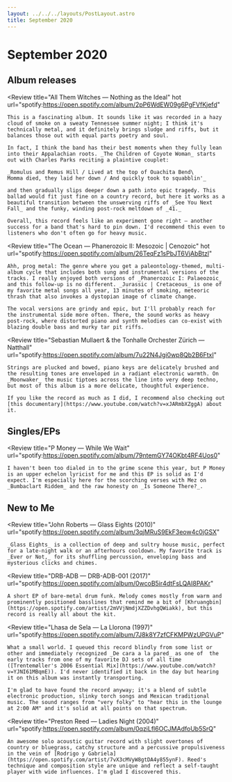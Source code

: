 ```yaml
---
layout: ../../../layouts/PostLayout.astro
title: September 2020
---
```



# September 2020

## Album releases

<Review
	title="All Them Witches — Nothing as the Ideal"
	hot
	url="spotify:https://open.spotify.com/album/2pP6WdEW09g6PgFVfKjefd"
>
	This is a fascinating album. It sounds like it was recorded in a hazy cloud of smoke on a sweaty Tennessee summer night; I think it's technically metal, and it definitely brings sludge and riffs, but it balances those out with equal parts poetry and soul.

	In fact, I think the band has their best moments when they fully lean into their Appalachian roots. _The Children of Coyote Woman_ starts out with Charles Parks reciting a plaintive couplet:

	_Romulus and Remus Hill / Lived at the top of Ouachita Bend\
	Momma died, they laid her down / And quickly took to squabblin'_

	and then gradually slips deeper down a path into epic tragedy. This ballad would fit just fine on a country record, but here it works as a beautiful transition between the unswerving riffs of _See You Next Fall_ and the funky, winding post-rock meltdown of _41._

	Overall, this record feels like an experiment gone right — another success for a band that's hard to pin down. I'd recommend this even to listeners who don't often go for heavy music.
</Review>

<Review
	title="The Ocean — Phanerozoic II: Mesozoic | Cenozoic"
	hot
	url="spotify:https://open.spotify.com/album/26TeqFz1sPbJT6VjAbBtzl"
>
	Ahh, prog metal: The genre where you get a paleontology-themed, multi-album cycle that includes both sung and instrumental versions of the tracks. I really enjoyed both versions of _Phanerozoic I: Palaeozoic_ and this follow-up is no different. _Jurassic | Cretaceous_ is one of my favorite metal songs all year, 13 minutes of smoking, meteoric thrash that also invokes a dystopian image of climate change.

	The vocal versions are grindy and epic, but I'll probably reach for the instrumental side more often. There, the sound works as heavy post-rock, where distorted piano and synth melodies can co-exist with blazing double bass and murky tar pit riffs.
</Review>

<Review
	title="Sebastian Mullaert & the Tonhalle Orchester Zürich — Natthall"
	url="spotify:https://open.spotify.com/album/7u22N4Jgi0wp8Qb2B6FtxI"
>
	Strings are plucked and bowed, piano keys are delicately brushed and the resulting tones are enveloped in a radiant electronic warmth. On _Moonwaker_ the music tiptoes across the line into very deep techno, but most of this album is a more delicate, thoughtful experience.

	If you like the record as much as I did, I recommend also checking out [this documentary](https://www.youtube.com/watch?v=xJARmbXZggA) about it.
</Review>


## Singles/EPs

<Review
	title="P Money — While We Wait"
	url="spotify:https://open.spotify.com/album/79ntemGY74OKbt4RF4Uos0"
>
	I haven't been too dialed in to the grime scene this year, but P Money is an upper echelon lyricist for me and this EP is solid as I'd expect. I'm especially here for the scorching verses with Mez on _Bumbaclart Riddem_ and the raw honesty on _Is Someone There?_.
</Review>


## New to Me

<Review
	title="John Roberts — Glass Eights (2010)"
	url="spotify:https://open.spotify.com/album/3qjMRuS9EkF3eow4c0jGSX"
>
	_Glass Eights_ is a collection of deep and sultry house music, perfect for a late-night walk or an afterhours cooldown. My favorite track is _Ever or Not,_ for its shuffling percussion, enveloping bass and mysterious clicks and chimes.
</Review>

<Review
	title="DRB-ADB — DRB-ADB-001 (2017)"
	url="spotify:https://open.spotify.com/album/0wcoB5ir4dtFsLQAI8PAKr"
>
	A short EP of bare-metal drum funk. Melody comes mostly from warm and prominently positioned basslines that remind me a bit of [Khruangbin](https://open.spotify.com/artist/2mVVjNmdjXZZDvhgQWiakk), but this record is really all about the kit.
</Review>

<Review
	title="Lhasa de Sela — La Llorona (1997)"
	url="spotify:https://open.spotify.com/album/7J8k8Y7zfCFKMPWzUPGVuP"
>
	What a small world. I queued this record blindly from some list or other and immediately recognized _De cara a la pared_ as one of  the early tracks from one of my favorite DJ sets of all time ([Trentemøller's 2006 Essential Mix](https://www.youtube.com/watch?v=YJNI61MBqmE)). I'd never identified it back in the day but hearing it on this album was instantly transporting.

	I'm glad to have found the record anyway; it's a blend of subtle electronic production, slinky torch songs and Mexican traditional music. The sound ranges from "very folky" to "hear this in the lounge at 2:00 AM" and it's solid at all points on that spectrum.
</Review>

<Review
	title="Preston Reed — Ladies Night (2004)"
	url="spotify:https://open.spotify.com/album/0qziLfl6OCJMAdfoUb5SrQ"
>
	An awesome solo acoustic guitar record with slight overtones of country or bluegrass, catchy structure and a percussive propulsiveness in the vein of [Rodrigo y Gabriela](https://open.spotify.com/artist/7vX3cMVyW8gtDA4y855ynF). Reed's technique and composition style are unique and reflect a self-taught player with wide influences. I'm glad I discovered this.
</Review>
